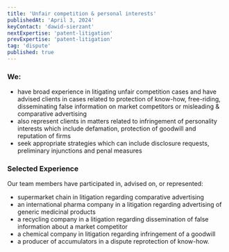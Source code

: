 ```yaml
---
title: 'Unfair competition & personal interests'
publishedAt: 'April 3, 2024'
keyContact: 'dawid-sierzant'
nextExpertise: 'patent-litigation'
prevExpertise: 'patent-litigation'
tag: 'dispute'
published: true
---
```


### We:

- have broad experience in litigating unfair competition cases and have advised clients in cases related to protection of know-how, free-riding, disseminating false information on market competitors or misleading & comparative advertising
- also represent clients in matters related to infringement of personality interests which include defamation, protection of goodwill and reputation of firms
- seek appropriate strategies which can include disclosure requests, preliminary injunctions and penal measures

### Selected Experience

Our team members have participated in, advised on, or represented:

- supermarket chain in litigation regarding comparative advertising
- an international pharma company in a litigation regarding advertising of generic medicinal products
- a recycling company in a litigation regarding dissemination of false information about a market competitor
- a chemical company in litigation regarding infringement of a goodwill
- a producer of accumulators in a dispute reprotection of know-how.